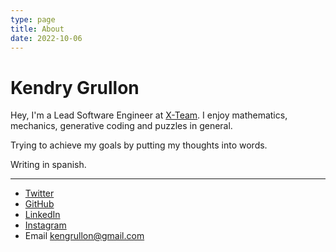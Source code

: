 ```yaml
---
type: page
title: About
date: 2022-10-06
---
```


# Kendry Grullon

Hey, I'm a Lead Software Engineer at [X-Team](https://x-team.com/).
I enjoy mathematics, mechanics, generative coding and puzzles in general.

Trying to achieve my goals by putting my thoughts into words.

Writing in spanish.

---

- [Twitter](https://twitter.com/kxngru)
- [GitHub](https://github.com/kengru)
- [LinkedIn](https://www.linkedin.com/in/kengru/)
- [Instagram](https://instagram.com/kengru)
- Email kengrullon@gmail.com
